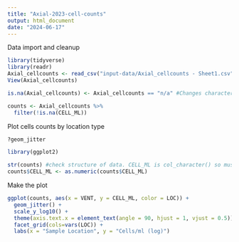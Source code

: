 ```yaml
---
title: "Axial-2023-cell-counts"
output: html_document
date: "2024-06-17"
---
```

Data import and cleanup
```R
library(tidyverse)
library(readr)
Axial_cellcounts <- read_csv("input-data/Axial_cellcounts - Sheet1.csv")
View(Axial_cellcounts)

is.na(Axial_cellcounts) <- Axial_cellcounts == "n/a" #Changes character "n/a" to a true NA

counts <- Axial_cellcounts %>%
  filter(!is.na(CELL_ML))
```

Plot cells counts by location type
```R
?geom_jitter

library(ggplot2)

str(counts) #check structure of data. CELL_ML is col_character() so must convert to numeric
counts$CELL_ML <- as.numeric(counts$CELL_ML)
```
Make the plot
```R
ggplot(counts, aes(x = VENT, y = CELL_ML, color = LOC)) +
  geom_jitter() + 
  scale_y_log10() +
  theme(axis.text.x = element_text(angle = 90, hjust = 1, vjust = 0.5)) +
  facet_grid(cols=vars(LOC)) +
  labs(x = "Sample Location", y = "Cells/ml (log)")

```
